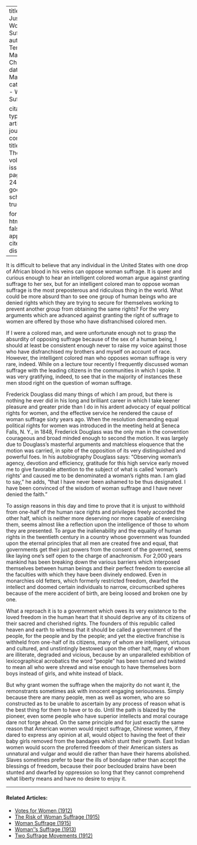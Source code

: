 
---
title: 'The Justice of Woman Suffrage'
author: Terrell, Mary Church
date: Mar. 1912
categories: 
  - Woman Suffrage

citation: 
  type: article-journal
  container-title: The Crisis
  volume: 4
  issue: 5
  page: 243-245
google-scholar: true

format:
  html:
    toc: false
    appendix-cite-as: display
---


It is difficult to believe that any individual in the United States with one drop of African blood in his veins can oppose woman suffrage. It is queer and curious enough to hear an intelligent colored woman argue against granting suffrage to her sex, but for an intelligent colored man to oppose woman suffrage is the most preposterous and ridiculous thing in the world. What could be more absurd than to see one group of human beings who are denied rights which they are trying to secure for themselves working to prevent another group from obtaining the same rights? For the very arguments which are advanced against granting the right of suffrage to women are offered by those who have disfranchised colored men.

If I were a colored man, and were unfortunate enough not to grasp the absurdity of opposing suffrage because of the sex of a human being, I should at least be consistent enough never to raise my voice against those who have disfranchised my brothers and myself on account of race. However, the intelligent colored man who opposes woman suffrage is very rare, indeed. While on a lecture tour recently I frequently discussed woman suffrage with the leading citizens in the communities in which I spoke. It was very gratifying, indeed, to see that in the majority of instances these men stood right on the question of woman suffrage.

Frederick Douglass did many things of which I am proud, but there is nothing he ever did in his long and brilliant career in which I take keener pleasure and greater pride than I do in his ardent advocacy of  equal political rights for women, and the effective service he rendered the cause of woman suffrage sixty years ago. When the resolution demanding equal political rights for women was introduced in the meeting held at Seneca Falls, N. Y., in 1848, Frederick Douglass was the only man in the convention courageous and broad minded enough to second the motion. It was largely due to Douglass's masterful arguments and matchless eloquence that the motion was carried, in spite of the opposition of its very distinguished and powerful foes. In his autobiography Douglass says: "Observing woman's agency, devotion and efficiency, gratitude for this high service early moved me to give favorable attention to the subject of what is called 'woman's rights' and caused me to be denominated a woman's rights man. I am glad to say," he adds, "that I have never been ashamed to be thus designated. I have been convinced of the wisdom of woman suffrage and I have never denied the faith."

To assign reasons in this day and time to prove that it is unjust to withhold from one-half of the human race rights and privileges freely accorded the other half, which is neither more deserving nor more capable of exercising them, seems almost like a reflection upon the intelligence of those to whom they are presented. To argue the inalienability and the equality of human rights in the twentieth century in a country whose government was founded upon the eternal principles that all men are created free and equal, that governments get their just powers from the consent of the governed, seems like laying one's self open to the charge of anachronism. For 2,000 years mankind has been breaking down the various barriers which interposed themselves between human beings and their perfect freedom to exercise all the faculties with which they have been divinely endowed. Even in monarchies old fetters, which formerly restricted freedom, dwarfed the intellect and doomed certain individuals to narrow, circumscribed spheres because of the mere accident of birth, are being loosed and broken one by one.

What a reproach it is to a government which owes its very existence to the loved freedom in the human heart that it should deprive any of its citizens of their sacred and cherished rights. The founders of this republic called heaven and earth to witness that it should be called a government of the people, for the people and by the people; and yet the elective franchise is withheld from one-half of its citizens, many of whom are intelligent, virtuous and cultured, and unstintingly bestowed upon the other half, many of whom are illiterate, degraded and vicious, because by an unparalleled exhibition of lexicographical acrobatics the word "people" has been turned and twisted to mean all who were shrewd and wise enough to have themselves born boys instead of girls, and white instead of black.

But why grant women the suffrage when the majority do not want it, the remonstrants sometimes ask with innocent engaging seriousness. Simply because there are many people, men as well as women, who are so constructed as to be unable to ascertain by any process of reason what is the best thing for them to have or to do. Until the path is blazed by the pioneer, even some people who have superior intellects and moral courage dare not forge ahead. On the same principle and for just exactly the same reason that American women would reject suffrage, Chinese women, if they dared to express any opinion at all, would object to having the feet of their baby girls removed from the bandages which stunt their growth. East Indian women would scorn the proferred freedom of their American sisters as unnatural and vulgar and would die rather than have their harems abolished. Slaves sometimes prefer to bear the ills of bondage rather than accept the blessings of freedom, because their poor beclouded brains have been stunted and dwarfed by oppression so long that they cannot comprehend what liberty means and have no desire to enjoy it.

<!-- Similar articles start here -->

<hr>
#### Related Articles:

* [Votes for Women (1912)](/Volumes/04/05/votes_for_women.html)
* [The Risk of Woman Suffrage (1915)](/Volumes/11/01/risk_of_woman_suffrage.html)
* [Woman Suffrage (1915)](/Volumes/09/06/womansuffrage.html)
* [Woman''s Suffrage (1913)](/Volumes/06/01/womans_suffrage.html)
* [Two Suffrage Movements (1912)](/Volumes/04/05/two_suffrage_movements.html)

<!-- Similar articles end here -->